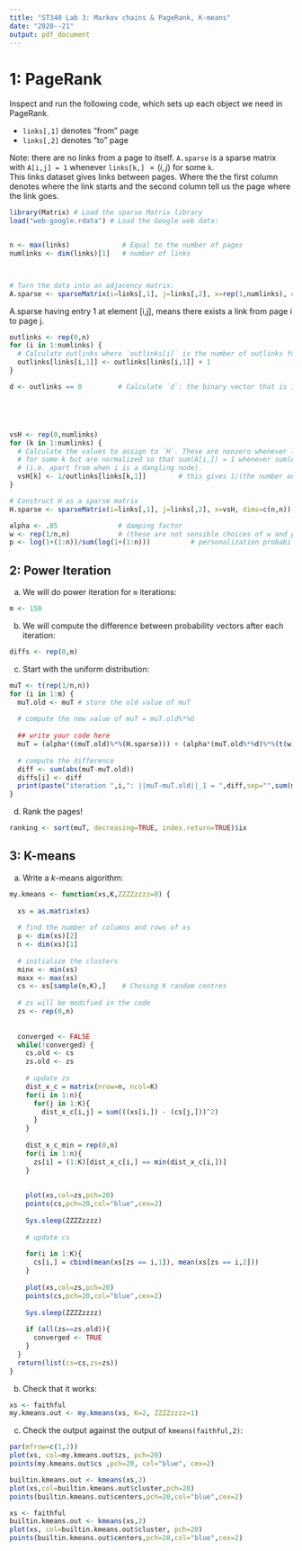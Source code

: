 ```yaml
---
title: "ST340 Lab 3: Markov chains & PageRank, K-means"
date: "2020--21"
output: pdf_document
---
```

# 1: PageRank



Inspect and run the following code, which sets up each object we need in PageRank.

* `links[,1]` denotes "from" page
* `links[,2]` denotes "to" page

Note: there are no links from a page to itself.  `A.sparse` is a sparse matrix with `A[i,j] = 1` whenever `links[k,]` $= (i,j)$ for some `k`.
\
This links dataset gives links between pages. Where the the first column denotes where the link starts and the second column tell us the page where the link goes.


```r
library(Matrix) # Load the sparse Matrix library
load("web-google.rdata") # Load the Google web data:


n <- max(links)             # Equal to the number of pages
numlinks <- dim(links)[1]   # number of links



# Turn the data into an adjacency matrix:
A.sparse <- sparseMatrix(i=links[,1], j=links[,2], x=rep(1,numlinks), dims=c(n,n))         # This the matrix A in the notes
```

A.sparse having entry 1 at element [i,j], means there exists a link from page i to page j.

```r
outlinks <- rep(0,n)
for (i in 1:numlinks) {
  # Calculate outlinks where `outlinks[i]` is the number of outlinks for page `i`:
  outlinks[links[i,1]] <- outlinks[links[i,1]] + 1
}

d <- outlinks == 0         # Calculate `d`: the binary vector that is 1 when page `i` has no outlinks





vsH <- rep(0,numlinks)
for (k in 1:numlinks) {
  # Calculate the values to assign to `H`. These are nonzero whenever links[k,]` = (i,j)
  # for some k but are normalized so that sum(A[i,]) = 1 whenever sum(A[i,]) > 0
  # (i.e. apart from when i is a dangling node).
  vsH[k] <- 1/outlinks[links[k,1]]        # this gives 1/(the number outlinks)
}

# Construct H as a sparse matrix
H.sparse <- sparseMatrix(i=links[,1], j=links[,2], x=vsH, dims=c(n,n)) 

alpha <- .85               # damping factor
w <- rep(1/n,n)            # (these are not sensible choices of w and p, but they "work")
p <- log(1+(1:n))/sum(log(1+(1:n)))          # personalization probability
```







## 2: Power Iteration

(a) We will do power iteration for `m` iterations:
```r
m <- 150
```
(b) We will compute the difference between probability vectors after each iteration:
```r
diffs <- rep(0,m)
```

(c) Start with the uniform distribution:
```r
muT <- t(rep(1/n,n))
for (i in 1:m) {
  muT.old <- muT # store the old value of muT
  
  # compute the new value of muT = muT.old%*%G
  
  ## write your code here
  muT = (alpha*((muT.old)%*%(H.sparse))) + (alpha*(muT.old%*%d)%*%(t(w))) + (1 - alpha)%*%t(p)
  
  # compute the difference
  diff <- sum(abs(muT-muT.old))
  diffs[i] <- diff
  print(paste("iteration ",i,": ||muT-muT.old||_1 = ",diff,sep="",sum(muT)))
}
```

(d) Rank the pages!
```r
ranking <- sort(muT, decreasing=TRUE, index.return=TRUE)$ix
```







## 3: K-means

(a) Write a $k$-means algorithm:
```r
my.kmeans <- function(xs,K,ZZZZzzzz=0) {
  
  xs = as.matrix(xs)
  
  # find the number of columns and rows of xs
  p <- dim(xs)[2]
  n <- dim(xs)[1]
  
  # initialize the clusters
  minx <- min(xs)
  maxx <- max(xs)
  cs <- xs[sample(n,K),]    # Chosing K random centres
  
  # zs will be modified in the code
  zs <- rep(0,n)
  
  
  converged <- FALSE
  while(!converged) {
    cs.old <- cs
    zs.old <- zs
    
    # update zs
    dist_x_c = matrix(nrow=n, ncol=K)
    for(i in 1:n){
      for(j in 1:K){
        dist_x_c[i,j] = sum(((xs[i,]) - (cs[j,]))^2)
      }
    }
    
    dist_x_c_min = rep(0,n)
    for(i in 1:n){
      zs[i] = (1:K)[dist_x_c[i,] == min(dist_x_c[i,])]
    }
    
    
    plot(xs,col=zs,pch=20)
    points(cs,pch=20,col="blue",cex=2)
    
    Sys.sleep(ZZZZzzzz)
    
    # update cs
    
    for(i in 1:K){
      cs[i,] = cbind(mean(xs[zs == i,1]), mean(xs[zs == i,2]))
    }
    
    plot(xs,col=zs,pch=20)
    points(cs,pch=20,col="blue",cex=2)
    
    Sys.sleep(ZZZZzzzz)
    
    if (all(zs==zs.old)){
      converged <- TRUE
    }
  }
  return(list(cs=cs,zs=zs))
}
```
(b) Check that it works:
```r
xs <- faithful
my.kmeans.out <- my.kmeans(xs, K=2, ZZZZzzzz=1)

```

(c) Check the output against the output of `kmeans(faithful,2)`:
```r
par(mfrow=c(1,2))
plot(xs, col=my.kmeans.out$zs, pch=20)
points(my.kmeans.out$cs ,pch=20, col="blue", cex=2)

builtin.kmeans.out <- kmeans(xs,2)
plot(xs,col=builtin.kmeans.out$cluster,pch=20)
points(builtin.kmeans.out$centers,pch=20,col="blue",cex=2)
```

```r
xs <- faithful
builtin.kmeans.out <- kmeans(xs,2)
plot(xs, col=builtin.kmeans.out$cluster, pch=20)
points(builtin.kmeans.out$centers,pch=20,col="blue",cex=2)
```

